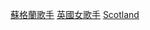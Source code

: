 {{Commonscat|Female vocalists from Scotland}}

[[Category:蘇格蘭歌手|]]
[[Category:英國女歌手|]]
[[Category:各國女歌手|Scotland]]